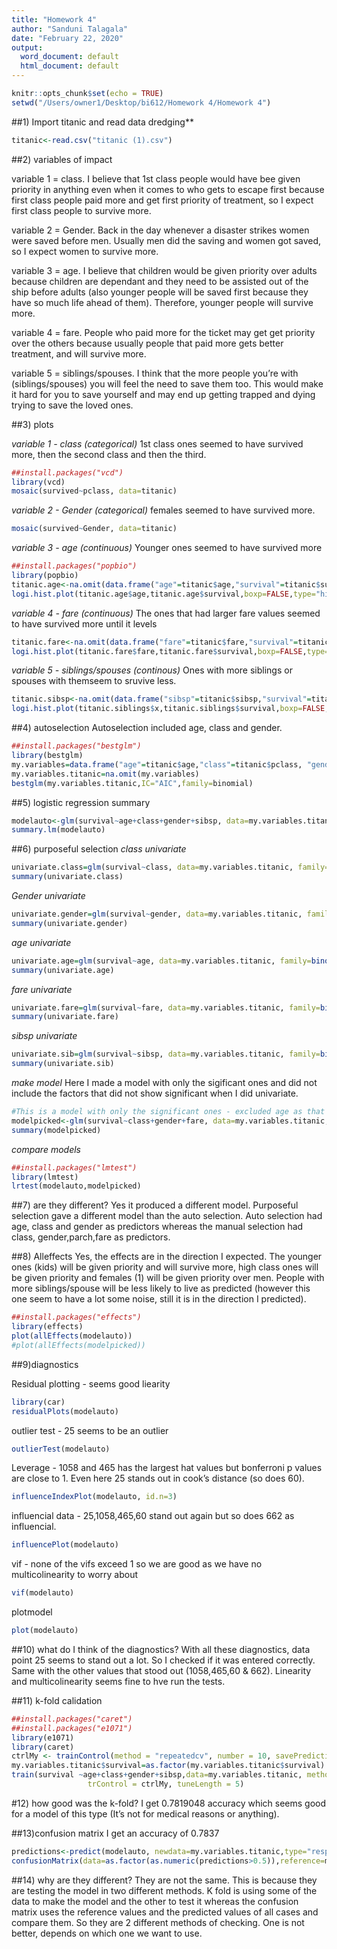 ```yaml
---
title: "Homework 4"
author: "Sanduni Talagala"
date: "February 22, 2020"
output:
  word_document: default
  html_document: default
---
```


```r
knitr::opts_chunk$set(echo = TRUE)
setwd("/Users/owner1/Desktop/bi612/Homework 4/Homework 4")
```

##1) Import titanic and read data dredging**
```r
titanic<-read.csv("titanic (1).csv")
```

##2) variables of impact

variable 1 = class. I believe that 1st class people would have bee given priority in anything even when it comes to who gets to escape first because first class people paid more and get first priority of treatment, so I expect first class people to survive more. 

variable 2 = Gender. Back in the day whenever a disaster strikes women were saved before men. Usually men did the saving and women got saved, so I expect women to survive more. 

variable 3 = age. I believe that children would be given priority over adults because children are dependant and they need to be assisted out of the ship before adults (also younger people will be saved first because they have so much life ahead of them). Therefore, younger people will survive more.  

variable 4 = fare. People who paid more for the ticket may get get priority over the others because usually people that paid more gets better treatment, and will survive more. 

variable 5 = siblings/spouses. I think that the more people you're with (siblings/spouses) you will feel the need to save them too. This would make it hard for you to save yourself and may end up getting trapped and dying trying to save the loved ones. 

##3) plots

*variable 1 - class (categorical)*
1st class ones seemed to have survived more, then the second class and then the third.
```r
##install.packages("vcd")
library(vcd)
mosaic(survived~pclass, data=titanic)
```

*variable 2 - Gender (categorical)*
females seemed to have survived more.
```r
mosaic(survived~Gender, data=titanic)
```

*variable 3 - age (continuous)*
Younger ones seemed to have survived more
```r
##install.packages("popbio")
library(popbio)
titanic.age<-na.omit(data.frame("age"=titanic$age,"survival"=titanic$survived))
logi.hist.plot(titanic.age$age,titanic.age$survival,boxp=FALSE,type="hist",col="gray", xlabel="Age")
```

*variable 4 - fare (continuous)*
The ones that had larger fare values seemed to have survived more until it levels
```r
titanic.fare<-na.omit(data.frame("fare"=titanic$fare,"survival"=titanic$survived))
logi.hist.plot(titanic.fare$fare,titanic.fare$survival,boxp=FALSE,type="hist",col="gray", xlabel="Fare")
```

*variable 5 - siblings/spouses (continous)*
Ones with more siblings or spouses with themseem to sruvive less.
```r
titanic.sibsp<-na.omit(data.frame("sibsp"=titanic$sibsp,"survival"=titanic$survived))
logi.hist.plot(titanic.siblings$x,titanic.siblings$survival,boxp=FALSE,type="hist",col="gray", xlabel="siblings")
```


##4) autoselection
Autoselection included age, class and gender.
```r
##install.packages("bestglm")
library(bestglm)
my.variables=data.frame("age"=titanic$age,"class"=titanic$pclass, "gender"=titanic$Gender, "fare"=titanic$fare, "sibsp"=titanic$sibsp, "survival" =titanic$survived)
my.variables.titanic=na.omit(my.variables)
bestglm(my.variables.titanic,IC="AIC",family=binomial)
```

##5) logistic regression summary
```r
modelauto<-glm(survival~age+class+gender+sibsp, data=my.variables.titanic)
summary.lm(modelauto)
```

##6) purposeful selection
*class univariate*
```r
univariate.class=glm(survival~class, data=my.variables.titanic, family=binomial(link="logit"))
summary(univariate.class)
```

*Gender univariate*
```r
univariate.gender=glm(survival~gender, data=my.variables.titanic, family=binomial(link="logit"))
summary(univariate.gender)
```

*age univariate*
```r
univariate.age=glm(survival~age, data=my.variables.titanic, family=binomial(link="logit"))
summary(univariate.age)
```

*fare univariate*
```r
univariate.fare=glm(survival~fare, data=my.variables.titanic, family=binomial(link="logit"))
summary(univariate.fare)
```

*sibsp univariate*
```r
univariate.sib=glm(survival~sibsp, data=my.variables.titanic, family=binomial(link="logit"))
summary(univariate.sib)
```

*make model*
Here I made a model with only the sigificant ones and did not include the factors that did not show significant when I did univariate. 
```r
#This is a model with only the significant ones - excluded age as that was not significant
modelpicked<-glm(survival~class+gender+fare, data=my.variables.titanic, family=binomial(link="logit"))
summary(modelpicked)
```

*compare models*
```r
##install.packages("lmtest")
library(lmtest)
lrtest(modelauto,modelpicked)
```

##7) are they different?
Yes it produced a different model. Purposeful selection gave a different model than the auto selection. Auto selection had age, class and gender as predictors whereas the manual selection had class, gender,parch,fare as predictors.

##8) Alleffects 
Yes, the effects are in the direction I expected. The younger ones (kids) will be given priority and will survive more, high class ones will be given priority and females (1) will be given priority over men. People with more siblings/spouse will be less likely to live as predicted (however this one seem to have a lot some noise, still it is in the direction I predicted).
```r
##install.packages("effects")
library(effects)
plot(allEffects(modelauto))
#plot(allEffects(modelpicked))
```

##9)diagnostics

Residual plotting - seems good liearity 
```r
library(car)
residualPlots(modelauto)
```

outlier test - 25 seems to be an outlier 
```r
outlierTest(modelauto)
```

Leverage - 1058 and 465 has the largest hat values but bonferroni p values are close to 1. Even here 25 stands out in cook's distance (so does 60).
```r
influenceIndexPlot(modelauto, id.n=3)
```

influencial data - 25,1058,465,60 stand out again but so does 662 as influencial.
```r
influencePlot(modelauto)
```

vif - none of the vifs exceed 1 so we are good as we have no multicolinearity to worry about
```r
vif(modelauto)
```

plotmodel
```r
plot(modelauto)
```

##10) what do I think of the diagnostics?
With all these diagnostics, data point 25 seems to stand out a lot. So I checked if it was entered correctly. Same with the other values that stood out (1058,465,60 & 662). Linearity and multicolinearity seems fine to hve run the tests. 

##11) k-fold calidation 
```r
##install.packages("caret")
##install.packages("e1071")
library(e1071)
library(caret)
ctrlMy <- trainControl(method = "repeatedcv", number = 10, savePredictions = TRUE)
my.variables.titanic$survival=as.factor(my.variables.titanic$survival)
train(survival ~age+class+gender+sibsp,data=my.variables.titanic, method="glm", family=binomial(link='logit'),
                 trControl = ctrlMy, tuneLength = 5)


```
#12) how good was the k-fold?
I get 0.7819048 accuracy which seems good for a model of this type (It's not for medical reasons or anything).

##13)confusion matrix
I get an accuracy of 0.7837
```r
predictions<-predict(modelauto, newdata=my.variables.titanic,type="response")
confusionMatrix(data=as.factor(as.numeric(predictions>0.5)),reference=my.variables.titanic$survival)
```


##14) why are they different?
They are not the same. This is because they are testing the model in two different methods. K fold is using some of the data to make the model and the other to test it whereas the confusion matrix uses the reference values and the predicted values of all cases and compare them. So they are 2 different methods of checking. One is not better, depends on which one we want to use. 